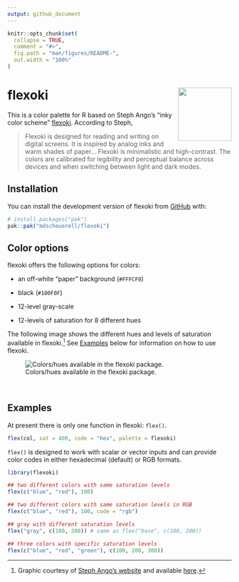 ```yaml
---
output: github_document
---
```


<!-- README.md is generated from README.Rmd. Please edit that file -->

```r
knitr::opts_chunk$set(
  collapse = TRUE,
  comment = "#>",
  fig.path = "man/figures/README-",
  out.width = "100%"
)
```

# flexoki <img src="dev/logo.png" align="right" alt="" width="120" />

This is a color palette for R based on Steph Ango's "inky color scheme" [flexoki](https://stephango.com/flexoki). According to Steph,

> Flexoki is designed for reading and writing on digital screens. It is inspired by analog inks and warm shades of paper... Flexoki is minimalistic and high-contrast. The colors are calibrated for legibility and perceptual balance across devices and when switching between light and dark modes.

## Installation

You can install the development version of flexoki from [GitHub](https://github.com/) with:

```r
# install.packages("pak")
pak::pak("mdscheuerell/flexoki")
```

## Color options

flexoki offers the following options for colors:

- an off-white “paper” background (`#FFFCF0`)

- black (`#100F0F`)

* 12-level gray-scale

* 12-levels of saturation for 8 different hues

The following image shows the different hues and levels of saturation available in flexoki.^[Graphic courtesy of [Steph Ango's website](https://stephango.com/flexoki) and available [here](https://github.com/kepano/flexoki/blob/main/_images/flexoki-palette.png).] See [Examples](#examples) below for information on how to use flexoki.

![Colors/hues available in the flexoki package.](man/figures/flexoki-palette.png)

<br>

## Examples {#examples}

At present there is only one function in flexoki: `flex()`.

```r
flex(col, sat = 400, code = "hex", palette = flexoki)
```

`flex()` is designed to work with scalar or vector inputs and can provide color codes in either hexadecimal (default) or RGB formats. 

```r
library(flexoki)

## two different colors with same saturation levels
flex(c("blue", "red"), 100)

## two different colors with same saturation levels in RGB
flex(c("blue", "red"), 100, code = "rgb")

## gray with different saturation levels
flex("gray", c(100, 200)) # same as flex("base", c(100, 200))

## three colors with specific saturation levels
flex(c("blue", "red", "green"), c(100, 200, 300))
```

